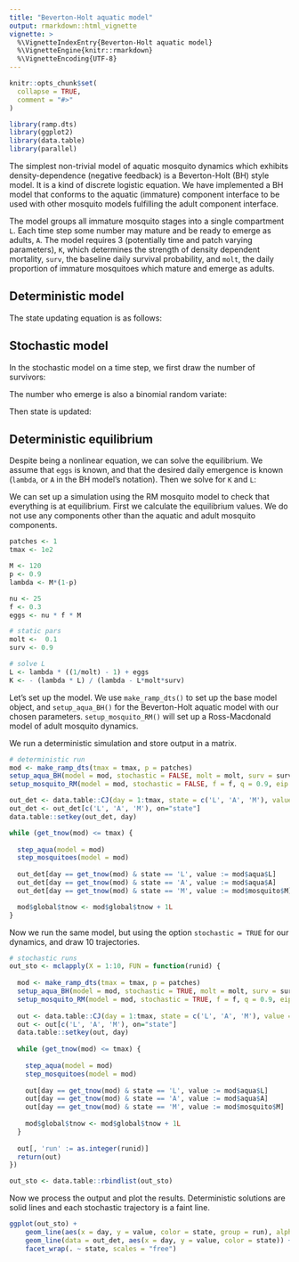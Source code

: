 ```yaml
---
title: "Beverton-Holt aquatic model"
output: rmarkdown::html_vignette
vignette: >
  %\VignetteIndexEntry{Beverton-Holt aquatic model}
  %\VignetteEngine{knitr::rmarkdown}
  %\VignetteEncoding{UTF-8}
---
```


```r
knitr::opts_chunk$set(
  collapse = TRUE,
  comment = "#>"
)
```

```r
library(ramp.dts)
library(ggplot2)
library(data.table)
library(parallel)
```

The simplest non-trivial model of aquatic mosquito dynamics which exhibits density-dependence (negative feedback)
is a Beverton-Holt (BH) style model. It is a kind of discrete logistic equation. We have implemented a BH model that
conforms to the aquatic (immature) component interface to be used with other mosquito models fulfilling the adult
component interface.

The model groups all immature mosquito stages into a single compartment `L`. Each time step some number
may mature and be ready to emerge as adults, `A`. The model requires 3 (potentially time and patch varying parameters),
`K`, which determines the strength of density dependent mortality, `surv`, the baseline daily survival probability,
and `molt`, the daily proportion of immature mosquitoes which mature and emerge as adults.

## Deterministic model

The state updating equation is as follows:

\begin{equation}
L_{t+1} = eggs + (1-molt) \cdot surv \cdot L_{t} \cdot \left( \frac{K}{L_{t}+K} \right) \\
A_{t} = molt \cdot surv \cdot L_{t} \cdot \left( \frac{K}{L_{t}+K} \right)
\end{equation}

## Stochastic model

In the stochastic model on a time step, we first draw the number of survivors:

\begin{equation}
survivors \sim \mathrm{binomial}(L, surv \cdot \left( \frac{K}{L_{t}+K} \right) )
\end{equation}

The number who emerge is also a binomial random variate:

\begin{equation}
emerge \sim \mathrm{binomial}(survivors, molt)
\end{equation}

Then state is updated:

\begin{equation}
L_{t+1} = eggs + survivors - emerge \\
A_{t} = emerge
\end{equation}

## Deterministic equilibrium

Despite being a nonlinear equation, we can solve the equilibrium. We assume that `eggs` is known, and that the desired
daily emergence is known (`lambda`, or `A` in the BH model's notation). Then we solve for `K` and `L`:

\begin{equation}
L = \lambda \left( \frac{1}{molt} - 1 \right) + eggs \\
K = \frac{-\lambda L}{\lambda - L \cdot molt \cdot surv}
\end{equation}

We can set up a simulation using the RM mosquito model to check that everything is
at equilibrium. First we calculate the equilibrium values. We do not use any components
other than the aquatic and adult mosquito components.

```R
patches <- 1
tmax <- 1e2

M <- 120
p <- 0.9
lambda <- M*(1-p)

nu <- 25
f <- 0.3
eggs <- nu * f * M

# static pars
molt <-  0.1
surv <- 0.9

# solve L
L <- lambda * ((1/molt) - 1) + eggs
K <- - (lambda * L) / (lambda - L*molt*surv)
```

Let's set up the model. We use `make_ramp_dts()` to set up the base model object, and
`setup_aqua_BH()` for the Beverton-Holt aquatic model with our chosen parameters.
`setup_mosquito_RM()` will set up a Ross-Macdonald model of adult mosquito dynamics.

We run a deterministic simulation and store output in a matrix.

```R
# deterministic run
mod <- make_ramp_dts(tmax = tmax, p = patches)
setup_aqua_BH(model = mod, stochastic = FALSE, molt = molt, surv = surv, K = K, L = L)
setup_mosquito_RM(model = mod, stochastic = FALSE, f = f, q = 0.9, eip = 10, p = p, psi = diag(1), nu = nu, M = M, Y = 0, Z = 0)

out_det <- data.table::CJ(day = 1:tmax, state = c('L', 'A', 'M'), value = NaN)
out_det <- out_det[c('L', 'A', 'M'), on="state"]
data.table::setkey(out_det, day)

while (get_tnow(mod) <= tmax) {
  
  step_aqua(model = mod)
  step_mosquitoes(model = mod)
  
  out_det[day == get_tnow(mod) & state == 'L', value := mod$aqua$L]
  out_det[day == get_tnow(mod) & state == 'A', value := mod$aqua$A]
  out_det[day == get_tnow(mod) & state == 'M', value := mod$mosquito$M]

  mod$global$tnow <- mod$global$tnow + 1L
}
```

Now we run the same model, but using the option `stochastic = TRUE` for our dynamics,
and draw 10 trajectories.

```R
# stochastic runs
out_sto <- mclapply(X = 1:10, FUN = function(runid) {
  
  mod <- make_ramp_dts(tmax = tmax, p = patches)
  setup_aqua_BH(model = mod, stochastic = TRUE, molt = molt, surv = surv, K = K, L = L)
  setup_mosquito_RM(model = mod, stochastic = TRUE, f = f, q = 0.9, eip = 10, p = p, psi = diag(1), nu = nu, M = M, Y = 0, Z = 0)
  
  out <- data.table::CJ(day = 1:tmax, state = c('L', 'A', 'M'), value = NaN)
  out <- out[c('L', 'A', 'M'), on="state"]
  data.table::setkey(out, day)
  
  while (get_tnow(mod) <= tmax) {
    
    step_aqua(model = mod)
    step_mosquitoes(model = mod)
    
    out[day == get_tnow(mod) & state == 'L', value := mod$aqua$L]
    out[day == get_tnow(mod) & state == 'A', value := mod$aqua$A]
    out[day == get_tnow(mod) & state == 'M', value := mod$mosquito$M]
  
    mod$global$tnow <- mod$global$tnow + 1L
  }
  
  out[, 'run' := as.integer(runid)] 
  return(out)
})

out_sto <- data.table::rbindlist(out_sto)
```

Now we process the output and plot the results. Deterministic solutions are solid lines
and each stochastic trajectory is a faint line.

```R
ggplot(out_sto) +
    geom_line(aes(x = day, y = value, color = state, group = run), alpha = 0.35) +
    geom_line(data = out_det, aes(x = day, y = value, color = state)) +
    facet_wrap(. ~ state, scales = "free")
```
